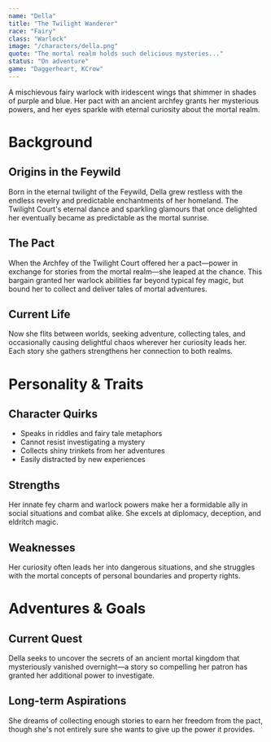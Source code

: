 ```yaml
---
name: "Della"
title: "The Twilight Wanderer"
race: "Fairy"
class: "Warlock"
image: "/characters/della.png"
quote: "The mortal realm holds such delicious mysteries..."
status: "On adventure"
game: "Daggerheart, KCrow"
---
```


A mischievous fairy warlock with iridescent wings that shimmer in shades of purple and blue. Her pact with an ancient archfey grants her mysterious powers, and her eyes sparkle with eternal curiosity about the mortal realm.

# Background

## Origins in the Feywild

Born in the eternal twilight of the Feywild, Della grew restless with the endless revelry and predictable enchantments of her homeland. The Twilight Court's eternal dance and sparkling glamours that once delighted her eventually became as predictable as the mortal sunrise.

## The Pact

When the Archfey of the Twilight Court offered her a pact—power in exchange for stories from the mortal realm—she leaped at the chance. This bargain granted her warlock abilities far beyond typical fey magic, but bound her to collect and deliver tales of mortal adventures.

## Current Life

Now she flits between worlds, seeking adventure, collecting tales, and occasionally causing delightful chaos wherever her curiosity leads her. Each story she gathers strengthens her connection to both realms.

<CharacterImageCard
  src="/characters/della2.png"
  alt="Della in her twilight form"
  caption="The Gold-Sun Princess of the Summer Court"
/>

# Personality & Traits

## Character Quirks

- Speaks in riddles and fairy tale metaphors
- Cannot resist investigating a mystery
- Collects shiny trinkets from her adventures
- Easily distracted by new experiences

## Strengths

Her innate fey charm and warlock powers make her a formidable ally in social situations and combat alike. She excels at diplomacy, deception, and eldritch magic.

## Weaknesses

Her curiosity often leads her into dangerous situations, and she struggles with the mortal concepts of personal boundaries and property rights.

# Adventures & Goals

## Current Quest

Della seeks to uncover the secrets of an ancient mortal kingdom that mysteriously vanished overnight—a story so compelling her patron has granted her additional power to investigate.

## Long-term Aspirations

She dreams of collecting enough stories to earn her freedom from the pact, though she's not entirely sure she wants to give up the power it provides.